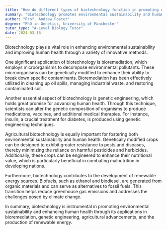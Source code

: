 ```yaml
---
title: "How do different types of biotechnology function in promoting environmental sustainability and human health?"
summary: "Biotechnology promotes environmental sustainability and human health through various methods."
author: "Prof. Andrew Foster"
degree: "PhD in Genetics, University of Manchester"
tutor_type: "A-Level Biology Tutor"
date: 2024-03-16
---
```


Biotechnology plays a vital role in enhancing environmental sustainability and improving human health through a variety of innovative methods.

One significant application of biotechnology is bioremediation, which employs microorganisms to decompose environmental pollutants. These microorganisms can be genetically modified to enhance their ability to break down specific contaminants. Bioremediation has been effectively utilized in cleaning up oil spills, managing industrial waste, and restoring contaminated soil.

Another essential aspect of biotechnology is genetic engineering, which holds great promise for advancing human health. Through this technique, scientists can alter the genetic composition of organisms to produce medications, vaccines, and additional medical therapies. For instance, insulin, a crucial treatment for diabetes, is produced using genetic engineering techniques.

Agricultural biotechnology is equally important for fostering both environmental sustainability and human health. Genetically modified crops can be designed to exhibit greater resistance to pests and diseases, thereby minimizing the reliance on harmful pesticides and herbicides. Additionally, these crops can be engineered to enhance their nutritional value, which is particularly beneficial in combating malnutrition in developing nations.

Furthermore, biotechnology contributes to the development of renewable energy sources. Biofuels, such as ethanol and biodiesel, are generated from organic materials and can serve as alternatives to fossil fuels. This transition helps reduce greenhouse gas emissions and addresses the challenges posed by climate change.

In summary, biotechnology is instrumental in promoting environmental sustainability and enhancing human health through its applications in bioremediation, genetic engineering, agricultural advancements, and the production of renewable energy.
    